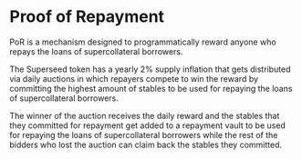 # Proof of Repayment

PoR is a mechanism designed to programmatically reward anyone who repays the loans of supercollateral borrowers.

The Superseed token has a yearly 2% supply inflation that gets distributed via daily auctions in which repayers compete to win the reward by committing the highest amount of stables to be used for repaying the loans of supercollateral borrowers.

The winner of the auction receives the daily reward and the stables that they committed for repayment get added to a repayment vault to be used for repaying the loans of supercollateral borrowers while the rest of the bidders who lost the auction can claim back the stables they committed. 
